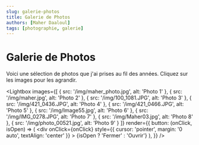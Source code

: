 ```yaml
---
slug: galerie-photos
title: Galerie de Photos
authors: [Maher Daaloul]
tags: [photographie, galerie]
---
```


# Galerie de Photos

Voici une sélection de photos que j'ai prises au fil des années. Cliquez sur les images pour les agrandir.


<Lightbox 
  images={[
    { src: '/img/maher_photo.jpg', alt: 'Photo 1' },
    { src: '/img/maher.jpg', alt: 'Photo 2' },
    { src: '/img/100_1081.JPG', alt: 'Photo 3' },
    { src: '/img/421_0436.JPG', alt: 'Photo 4' },
    { src: '/img/421_0466.JPG', alt: 'Photo 5' },
    { src: '/img/Image55.jpg', alt: 'Photo 6' },
    { src: '/img/IMG_0278.JPG', alt: 'Photo 7' },
    { src: '/img/Maher03.jpg', alt: 'Photo 8' },
    { src: '/img/photo_00521.jpg', alt: 'Photo 9' }
  ]}
  render={{
    button: (onClick, isOpen) => (
      <div 
        onClick={onClick} 
        style={{ cursor: 'pointer', margin: '0 auto', textAlign: 'center' }}
      >
        {isOpen ? 'Fermer' : 'Ouvrir'}
      </div>
    ),
  }}
/>

